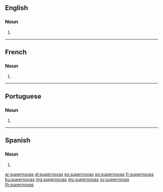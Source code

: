 {{also|supèrnovas}}
==English==

===Noun===
{{head|en|noun plural form}}

# {{plural of|supernova|lang=en}}

----

==French==

===Noun===
{{head|fr|noun plural form|g=?}}

# {{plural of|supernova|lang=fr}}

----

==Portuguese==

===Noun===
{{head|pt|noun plural form}}

# {{plural of|supernova|lang=pt}}

----

==Spanish==

===Noun===
{{head|es|noun form|g=m-p}}

# {{plural of|lang=es|supernova}}

[[ar:supernovas]]
[[el:supernovas]]
[[es:supernovas]]
[[eo:supernovas]]
[[fr:supernovas]]
[[ku:supernovas]]
[[mg:supernovas]]
[[my:supernovas]]
[[sv:supernovas]]
[[th:supernovas]]